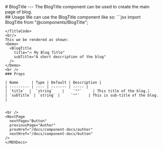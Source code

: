 
<PageTitle title="BlogTitle" />

<Sidebar />
<MDXDocs>
  <DocsAd />
  # BlogTitle
  <Contributors contributors={["manuanish"]} readTime={2} />
  ---
  The BlogTitle component can be used to create the main page of blog.
  <br/>
  ## Usage
  We can use the BlogTitle component like so:
  <TitleCode title="blog-title.mdx">
  ```jsx
  import BlogTitle from "@components/BlogTitle";

  <BlogTitle
    title="🔥 My Blog Title"
    subTitle="A short description of the blog"
  />
  ```
  </TitleCode>
  <br/>
  This we be rendered as shown:
  <Demo>
    <BlogTitle
      title="🔥 My Blog Title"
      subTitle="A short description of the blog"
    />
  </Demo>
  <br />
  ### Props

| Name      | Type | Default | Description |
| --------- | ---- | ------- | ----- |
| `title`  |  `string`    |    `""`     | This title of the blog.|
| `subTitle` | `string` |     `""`    | This is sub-title of the blog.      |


  <br />
  <NextPage
    nextPage="Button"
    previousPage="Author"
    prevHref="/docs/component-docs/author"
    nextHref="/docs/component-docs/button"
  />
</MDXDocs>
